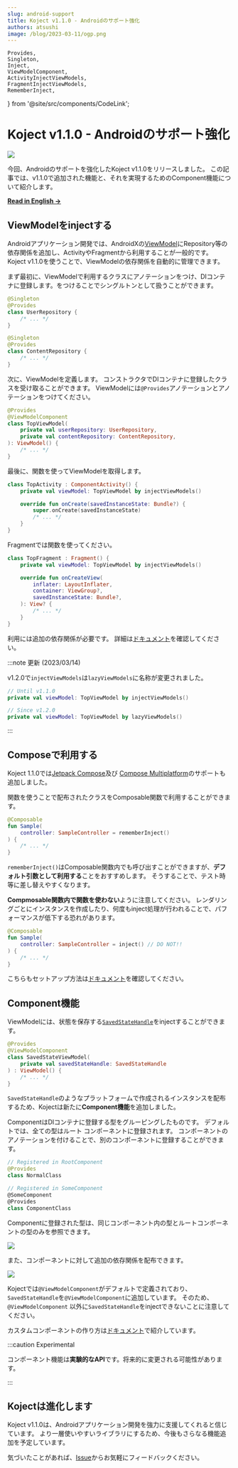 ```yaml
---
slug: android-support
title: Koject v1.1.0 - Androidのサポート強化
authors: atsushi
image: /blog/2023-03-11/ogp.png
---
```


    Provides,
    Singleton,
    Inject,
    ViewModelComponent,
    ActivityInjectViewModels,
    FragmentInjectViewModels,
    RememberInject,
} from '@site/src/components/CodeLink';

# Koject v1.1.0 - Androidのサポート強化

![](/blog/2023-03-11/banner.png)

今回、Androidのサポートを強化したKoject v1.1.0をリリースしました。
この記事では、v1.1.0で追加された機能と、それを実現するためのComponent機能について紹介します。

<!--truncate-->

[**Read in English →**](/blog/android-support)

## ViewModelをinjectする
Androidアプリケーション開発では、AndroidXの[ViewModel](https://developer.android.com/reference/androidx/lifecycle/ViewModel)にRepository等の依存関係を追加し、ActivityやFragmentから利用することが一般的です。
Koject v1.1.0を使うことで、ViewModelの依存関係を自動的に管理できます。

まず最初に、ViewModelで利用するクラスに<Provides/>アノテーションをつけ、DIコンテナに登録します。<Singleton/>をつけることでシングルトンとして扱うことができます。


```kotlin
@Singleton
@Provides
class UserRepository {
    /* ... */
}

@Singleton
@Provides
class ContentRepository {
    /* ... */
}
```

次に、ViewModelを定義します。
コンストラクタでDIコンテナに登録したクラスを受け取ることができます。
ViewModelには`@Provides`アノテーションと<ViewModelComponent/>アノテーションをつけてください。

```kotlin
@Provides
@ViewModelComponent
class TopViewModel(
    private val userRepository: UserRepository,
    private val contentRepository: ContentRepository,
): ViewModel() {
    /* ... */
}
```

最後に、<ActivityInjectViewModels/>関数を使ってViewModelを取得します。

```kotlin
class TopActivity : ComponentActivity() {
    private val viewModel: TopViewModel by injectViewModels()

    override fun onCreate(savedInstanceState: Bundle?) {
        super.onCreate(savedInstanceState)
        /* ... */
    }
}
```

Fragmentでは<FragmentInjectViewModels/>関数を使ってください。

```kotlin
class TopFragment : Fragment() {
    private val viewModel: TopViewModel by injectViewModels()

    override fun onCreateView(
        inflater: LayoutInflater,
        container: ViewGroup?,
        savedInstanceState: Bundle?,
    ): View? {
        /* ... */
    }
}
```

利用には追加の依存関係が必要です。
詳細は[ドキュメント](/docs/android/viewmodel)を確認してください。


:::note 更新 (2023/03/14)

v1.2.0で`injectViewModels`は`lazyViewModels`に名称が変更されました。

```kotlin
// Until v1.1.0
private val viewModel: TopViewModel by injectViewModels()

// Since v1.2.0
private val viewModel: TopViewModel by lazyViewModels()
```
:::

## Composeで利用する
Koject 1.1.0では[Jetpack Compose](https://developer.android.com/jetpack/compose)及び [Compose Multiplatform](https://www.jetbrains.com/lp/compose-mpp/)のサポートも追加しました。

<p>
<RememberInject/>関数を使うことで配布されたクラスをComposable関数で利用することができます。
</p>

```kotlin
@Composable
fun Sample(
    controller: SampleController = rememberInject()
) {
    /* ... */
}
```

`rememberInject()`はComposable関数内でも呼び出すことができますが、**デフォルト引数として利用する**ことをおすすめします。
そうすることで、テスト時等に差し替えやすくなります。

**Compmosable関数内で<Inject/>関数を使わない**ように注意してください。
レンダリングごとにインスタンスを作成したり、何度もinject処理が行われることで、パフォーマンスが低下する恐れがあります。

```kotlin
@Composable
fun Sample(
    controller: SampleController = inject() // DO NOT!!
) {
    /* ... */
}
```

こちらもセットアップ方法は[ドキュメント](/docs/compose/core)を確認してください。

## Component機能
ViewModelには、状態を保存する[`SavedStateHandle`](https://developer.android.com/reference/androidx/lifecycle/SavedStateHandle)をinjectすることができます。

```kotlin
@Provides
@ViewModelComponent
class SavedStateViewModel(
    private val savedStateHandle: SavedStateHandle
) : ViewModel() {
    /* ... */
}
```

`SavedStateHandle`のようなプラットフォームで作成されるインスタンスを配布するため、Kojectは新たに**Component機能**を追加しました。

ComponentはDIコンテナに登録する型をグルーピングしたものです。
デフォルトでは、全ての型はルート コンポーネントに登録されます。
コンポーネントのアノテーションを付けることで、別のコンポーネントに登録することができます。

```kotlin
// Registered in RootComponent
@Provides
class NormalClass

// Registered in SomeComponent
@SomeComponent
@Provides
class ComponentClass
```

Componentに登録された型は、同じコンポーネント内の型とルートコンポーネントの型のみを参照できます。

![](/img/docs/component.png)

また、コンポーネントに対して追加の依存関係を配布できます。

![](/img/docs/component-extras.png)

Kojectでは`@ViewModelComponent`がデフォルトで定義されており、`SavedStateHandle`を`@ViewModelComponent`に追加しています。
そのため、`@ViewModelComponent` 以外に`SavedStateHandle`をinjectできないことに注意してください。

カスタムコンポーネントの作り方は[ドキュメント](/docs/core/component)で紹介しています。

:::caution Experimental

コンポーネント機能は**実験的なAPI**です。将来的に変更される可能性があります。

:::

## Kojectは進化します
Koject v1.1.0は、Androidアプリケーション開発を強力に支援してくれると信じています。
より一層使いやすいライブラリにするため、今後もさらなる機能追加を予定しています。

気づいたことがあれば、[Issue](https://github.com/Mori-Atsushi/koject/issues)からお気軽にフィードバックください。
